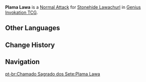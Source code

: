 {{Genius Invokation TCG Skill Infobox
|image      = Plama Lawa Character Card Skill.png
|type       = Normal Attack
|character  = Stonehide Lawachurl
|element    = Geo
|matching   = 1
|unaligned  = 2
|effect     = Deals 2 {{Color|Physical DMG}}.
|order      = 1
}}
'''Plama Lawa''' is a [[Character Card Normal Attack|Normal Attack]] for [[Stonehide Lawachurl (Character Card)|Stonehide Lawachurl]] in [[Genius Invokation TCG]].

==Other Languages==
{{Other Languages
|en      = Plama Lawa
|zhs     = Plama Lawa
|zht     = Plama Lawa
|ja      = Plama Lawa
|ko      = Plama Lawa
|es      = Plama Lawa
|fr      = Plama Lawa
|ru      = Plama Lawa
|th      = Plama Lawa
|vi      = Plama Lawa
|de      = Plama Lawa
|id      = Plama Lawa
|pt      = Plama Lawa
|tr      = Plama Lawa
|it      = Plama Lawa
}}

==Change History==
{{Change History|3.3}}

==Navigation==
{{Genius Invokation TCG Skill Navbox|Stonehide Lawachurl}}
[[pt-br:Chamado Sagrado dos Sete:Plama Lawa]]